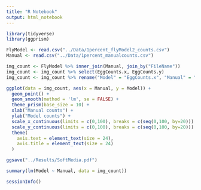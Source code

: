 ```yaml
---
title: "R Notebook"
output: html_notebook
---
```


```r
library(tidyverse)
library(ggprism)
```

```r
FlyModel <- read.csv("../Data/1percent_flyModel2_counts.csv")
Manual <- read.csv("../Data/1percent_manualcounts.csv")

img_count <- FlyModel %>% inner_join(Manual, join_by("FileName"))
img_count <- img_count %>% select(EggCounts.x, EggCounts.y)
img_count <- img_count %>% rename("Model" = "EggCounts.x", "Manual" = "EggCounts.y")
```

```r
ggplot(data = img_count, aes(x = Manual, y = Model)) +
  geom_point() +
  geom_smooth(method = 'lm', se = FALSE) +
  theme_prism(base_size = 10) +
  xlab("Manual counts") +
  ylab("Model counts") +
  scale_x_continuous(limits = c(0,100), breaks = c(seq(0,100, by=20))) +
  scale_y_continuous(limits = c(0,100), breaks = c(seq(0,100, by=20))) + 
  theme(
    axis.text = element_text(size = 24),
    axis.title = element_text(size = 24)
  )

ggsave("../Results/SoftMedia.pdf")
```

```r
summary(lm(Model ~ Manual, data = img_count))
```

```r
sessionInfo()
```


